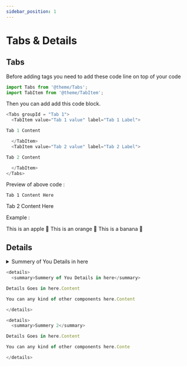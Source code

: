 ```yaml
---
sidebar_position: 1
---
```



# Tabs & Details

## Tabs

Before adding tags you need to add these code line on top of your code

````js
import Tabs from '@theme/Tabs';
import TabItem from '@theme/TabItem';
````

Then you can add add this code block.

````js
<Tabs groupId = "Tab 1">
  <TabItem value="Tab 1 value" label="Tab 1 Label">

Tab 1 Content

  </TabItem>
  <TabItem value="Tab 2 value" label="Tab 2 Label">

Tab 2 Content

  </TabItem>
</Tabs>

````

Preview of above code :

<Tabs groupId = "Tab 1">
  <TabItem value="Tab 1 value" label="Tab 1 Label">

````
Tab 1 Content Here
````

  </TabItem>
  <TabItem value="Tab 2 value" label="Tab 2 Label">

Tab 2 Content Here

  </TabItem>
</Tabs>


Example :

<Tabs>
  <TabItem value="apple" label="Apple" default>
    This is an apple 🍎
  </TabItem>
  <TabItem value="orange" label="Orange">
    This is an orange 🍊
  </TabItem>
  <TabItem value="banana" label="Banana">
    This is a banana 🍌
  </TabItem>
</Tabs>


## Details

<details>
  <summary>Summery of You Details in here</summary>

Details Goes in here.Content

You can any kind of other components here.Content

</details>


````js
<details>
  <summary>Summery of You Details in here</summary>

Details Goes in here.Content

You can any kind of other components here.Content

</details>

<details>
  <summary>Summery 2</summary>

Details Goes in here.Content

You can any kind of other components here.Conte

</details>
````